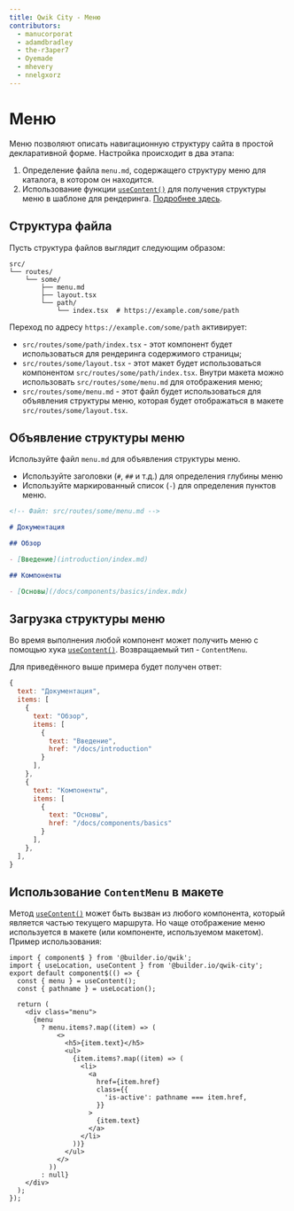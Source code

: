```yaml
---
title: Qwik City - Меню
contributors:
  - manucorporat
  - adamdbradley
  - the-r3aper7
  - Oyemade
  - mhevery
  - nnelgxorz
---
```


# Меню

Меню позволяют описать навигационную структуру сайта в простой декларативной форме. Настройка происходит в два этапа:

1. Определение файла `menu.md`, содержащего структуру меню для каталога, в котором он находится.
2. Использование функции [`useContent()`](/qwikcity/api/index.mdx#usecontent) для получения структуры меню в шаблоне для рендеринга. [Подробнее здесь](/qwikcity/api/index.mdx#usecontent).

## Структура файла

Пусть структура файлов выглядит следующим образом:

```
src/
└── routes/
    └── some/
        ├── menu.md
        ├── layout.tsx
        └── path/
            └── index.tsx  # https://example.com/some/path
```

Переход по адресу `https://example.com/some/path` активирует:

- `src/routes/some/path/index.tsx` - этот компонент будет использоваться для рендеринга содержимого страницы;
- `src/routes/some/layout.tsx` - этот макет будет использоваться компонентом `src/routes/some/path/index.tsx`. Внутри макета можно использовать `src/routes/some/menu.md` для отображения меню;
- `src/routes/some/menu.md` - этот файл будет использоваться для объявления структуры меню, которая будет отображаться в макете `src/routes/some/layout.tsx`.

## Объявление структуры меню

Используйте файл `menu.md` для объявления структуры меню.

- Используйте заголовки (`#`, `##` и т.д.) для определения глубины меню
- Используйте маркированный список (`-`) для определения пунктов меню.

```markdown
<!-- Файл: src/routes/some/menu.md -->

# Документация

## Обзор

- [Введение](introduction/index.md)

## Компоненты

- [Основы](/docs/components/basics/index.mdx)
```

## Загрузка структуры меню

Во время выполнения любой компонент может получить меню с помощью хука [`useContent()`](../../api/index.mdx#usecontent). Возвращаемый тип - `ContentMenu`.

Для приведённого выше примера будет получен ответ:

```javascript
{
  text: "Документация",
  items: [
    {
      text: "Обзор",
      items: [
        {
          text: "Введение",
          href: "/docs/introduction"
        }
      ],
    },
    {
      text: "Компоненты",
      items: [
        {
          text: "Основы",
          href: "/docs/components/basics"
        }
      ],
    },
  ],
}
```

## Использование `ContentMenu` в макете

Метод [`useContent()`](../../api/index.mdx#usecontent) может быть вызван из любого компонента, который является частью текущего маршрута. Но чаще отображение меню используется в макете (или компоненте, используемом макетом). Пример использования:

```tsx
import { component$ } from '@builder.io/qwik';
import { useLocation, useContent } from '@builder.io/qwik-city';
export default component$(() => {
  const { menu } = useContent();
  const { pathname } = useLocation();

  return (
    <div class="menu">
      {menu
        ? menu.items?.map((item) => (
            <>
              <h5>{item.text}</h5>
              <ul>
                {item.items?.map((item) => (
                  <li>
                    <a
                      href={item.href}
                      class={{
                        'is-active': pathname === item.href,
                      }}
                    >
                      {item.text}
                    </a>
                  </li>
                ))}
              </ul>
            </>
          ))
        : null}
    </div>
  );
});
```
